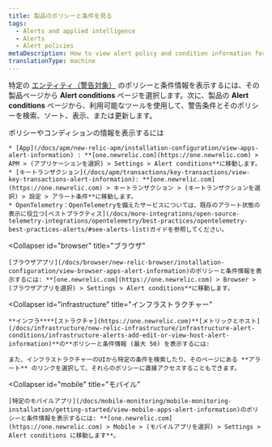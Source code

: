 ```yaml
---
title: 製品のポリシーと条件を見る
tags:
  - Alerts and applied intelligence
  - Alerts
  - Alert policies
metaDescription: How to view alert policy and condition information for the selected entity from its New Relic product instead of through alerts.
translationType: machine
---
```


特定の [エンティティ（警告対象）](/docs/using-new-relic/welcome-new-relic/get-started/glossary#entity) のポリシーと条件情報を表示するには、その製品ページから **Alert conditions** ページを選択します。次に、製品の **Alert conditions** ページから、利用可能なツールを使用して、警告条件とそのポリシーを検索、ソート、表示、または更新します。

<CollapserGroup>
  <Collapser
    id="apm"
    title="APMとサービス"
  >
    ポリシーやコンディションの情報を表示するには

    * [App](/docs/apm/new-relic-apm/installation-configuration/view-apps-alert-information) : **[one.newrelic.com](https://one.newrelic.com) > APM > (アプリケーションを選択) > Settings > Alert conditions**に移動します。
    * [キートランザクション](/docs/apm/transactions/key-transactions/view-key-transactions-alert-information): **[one.newrelic.com](https://one.newrelic.com) > キートランザクション > (キートランザクションを選択) > 設定 > アラート条件**に移動します。
    * OpenTelemetry：OpenTelemetryを備えたサービスについては、既存のアラート状態の表示に役立つ[ベストプラクティス](/docs/more-integrations/open-source-telemetry-integrations/opentelemetry/best-practices/opentelemetry-best-practices-alerts/#see-alerts-list)ガイドを参照してください。
  </Collapser>

  <Collapser
    id="browser"
    title="ブラウザ"
  >
    [ブラウザアプリ](/docs/browser/new-relic-browser/installation-configuration/view-browser-apps-alert-information)のポリシーと条件情報を表示するには: **[one.newrelic.com](https://one.newrelic.com) > Browser > (ブラウザアプリを選択) > Settings > Alert conditions**に移動します。
  </Collapser>

  <Collapser
    id="infrastructure"
    title="インフラストラクチャー"
  >
    **インフラ****[ストラクチャ](https://one.newrelic.com)**[メトリックとホスト](/docs/infrastructure/new-relic-infrastructure/infrastructure-alert-conditions/infrastructure-alerts-add-edit-or-view-host-alert-information)**の**ポリシーと条件情報 (最大 50) を表示するには:

    また、インフラストラクチャーのUIから特定の条件を検索したり、そのページにある **アラート** のリンクを選択して、それらのポリシーに直接アクセスすることもできます。
  </Collapser>

  <Collapser
    id="mobile"
    title="モバイル"
  >
    [特定のモバイルアプリ](/docs/mobile-monitoring/mobile-monitoring-installation/getting-started/view-mobile-apps-alert-information)のポリシーと条件情報を表示するには: **[one.newrelic.com](https://one.newrelic.com) > Mobile > (モバイルアプリを選択) > Settings > Alert conditions に移動します**。
  </Collapser>
</CollapserGroup>